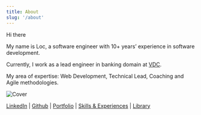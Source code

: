 ```yaml
---
title: About
slug: '/about'
---
```


Hi there

My name is Loc, a software engineer with 10+ years’ experience in software development.

Currently, I work as a lead engineer in banking domain at [VDC](https://www.linkedin.com/company/teamvdcvietnam/).

My area of expertise: Web Development, Technical Lead, Coaching and Agile methodologies.

![Cover](./cover.jpg)

[LinkedIn](https://www.linkedin.com/in/loc-phan/) | [Github](https://github.com/locphan87) | [Portfolio](/tags/project) | [Skills & Experiences](/resume) | [Library](https://books.google.com/books?uid=100189658681647990568&hl=en)
